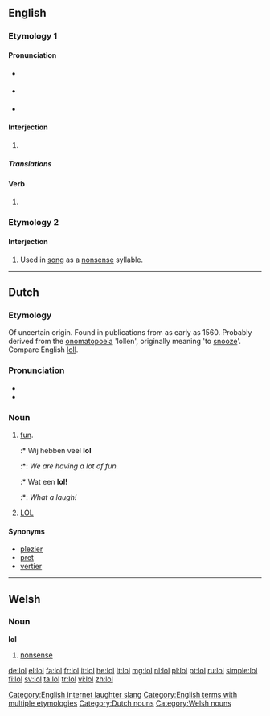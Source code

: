 {{also|LOL}}
==English==

===Etymology 1===

====Pronunciation====
*{{a|UK}} {{IPA|/ɛləʊˈɛl/|/lɒl/}}
*{{a|US}} {{IPA|/ˌɛlˌoʊˈɛl/|/lɑːl/|/loʊl/|lang=mul}}
* {{rhymes|ɒl}}

====Interjection====
{{en-interj}}

# {{Internet slang|text messaging}} {{alternative form of|LOL}}

=====Translations=====
{{trans-see|Used to express laughter|LOL}}

====Verb====
{{en-verb|lols|loling|'''[[loled]]''', '''[[lol'd]]''' ''or'' '''[[lold]]'''}}

# {{Internet slang|text messaging|intransitive}} {{alternative form of|LOL}}

===Etymology 2===

====Interjection====
{{en-interj}}

# {{archaic}} Used in [[song]] as a [[nonsense]] syllable.

[[Category:English internet laughter slang]]
[[Category:English terms with multiple etymologies]]


----

==Dutch==

===Etymology===
Of uncertain origin. Found in publications from as early as 1560. Probably derived from the [[onomatopoeia]] 'lollen', originally meaning 'to [[snooze]]'. Compare English [[loll]].

===Pronunciation===
* {{rhymes|ɔl|lang=nl}}
* {{IPA|lang=nl|/lɔl/}}

===Noun===
{{nl-noun|f|g2=m|-|lolletje}}

# [[fun]].
#:* Wij hebben veel '''lol'''
#:*: ''We are having a lot of fun.''
#:* Wat een '''lol!'''
#:*: ''What a laugh!''
# [[lol#Translingual|LOL]]

====Synonyms====
* [[plezier]]
* [[pret]]
* [[vertier]]

[[Category:Dutch nouns]]

----

==Welsh==

===Noun===
'''lol''' {{f}}

# [[nonsense]]

[[Category:Welsh nouns]]

[[de:lol]]
[[el:lol]]
[[fa:lol]]
[[fr:lol]]
[[it:lol]]
[[he:lol]]
[[lt:lol]]
[[mg:lol]]
[[nl:lol]]
[[pl:lol]]
[[pt:lol]]
[[ru:lol]]
[[simple:lol]]
[[fi:lol]]
[[sv:lol]]
[[ta:lol]]
[[tr:lol]]
[[vi:lol]]
[[zh:lol]]